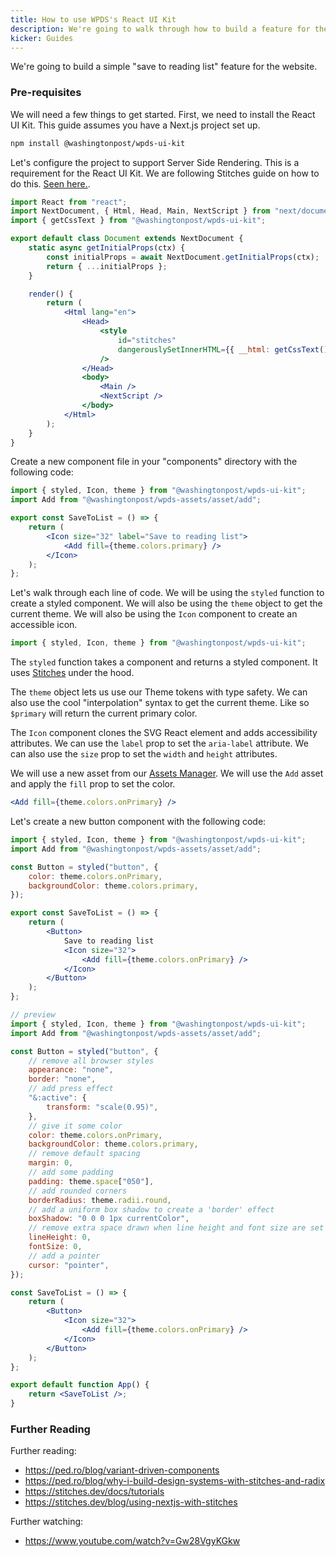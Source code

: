```yaml
---
title: How to use WPDS's React UI Kit
description: We're going to walk through how to build a feature for the website with our React UI Kit.
kicker: Guides
---
```


We're going to build a simple "save to reading list" feature for the website.

### Pre-requisites

We will need a few things to get started. First, we need to install the React UI Kit. This guide assumes you have a Next.js project set up.

```bash
npm install @washingtonpost/wpds-ui-kit
```

Let's configure the project to support Server Side Rendering. This is a requirement for the React UI Kit. We are following Stitches guide on how to do this. [Seen here.](https://stitches.dev/docs/server-side-rendering).

```jsx
import React from "react";
import NextDocument, { Html, Head, Main, NextScript } from "next/document";
import { getCssText } from "@washingtonpost/wpds-ui-kit";

export default class Document extends NextDocument {
	static async getInitialProps(ctx) {
		const initialProps = await NextDocument.getInitialProps(ctx);
		return { ...initialProps };
	}

	render() {
		return (
			<Html lang="en">
				<Head>
					<style
						id="stitches"
						dangerouslySetInnerHTML={{ __html: getCssText() }}
					/>
				</Head>
				<body>
					<Main />
					<NextScript />
				</body>
			</Html>
		);
	}
}
```

Create a new component file in your "components" directory with the following code:

```jsx
import { styled, Icon, theme } from "@washingtonpost/wpds-ui-kit";
import Add from "@washingtonpost/wpds-assets/asset/add";

export const SaveToList = () => {
	return (
		<Icon size="32" label="Save to reading list">
			<Add fill={theme.colors.primary} />
		</Icon>
	);
};
```

Let's walk through each line of code. We will be using the `styled` function to create a styled component. We will also be using the `theme` object to get the current theme. We will also be using the `Icon` component to create an accessible icon.

```jsx
import { styled, Icon, theme } from "@washingtonpost/wpds-ui-kit";
```

The `styled` function takes a component and returns a styled component. It uses [Stitches](https://stitches.dev/docs/introduction) under the hood.

The `theme` object lets us use our Theme tokens with type safety. We can also use the cool "interpolation" syntax to get the current theme. Like so `$primary` will return the current primary color.

The `Icon` component clones the SVG React element and adds accessibility attributes. We can use the `label` prop to set the `aria-label` attribute. We can also use the `size` prop to set the `width` and `height` attributes.

We will use a new asset from our [Assets Manager](/foundations/assets). We will use the `Add` asset and apply the `fill` prop to set the color.

```jsx
<Add fill={theme.colors.onPrimary} />
```

Let's create a new button component with the following code:

```jsx
import { styled, Icon, theme } from "@washingtonpost/wpds-ui-kit";
import Add from "@washingtonpost/wpds-assets/asset/add";

const Button = styled("button", {
	color: theme.colors.onPrimary,
	backgroundColor: theme.colors.primary,
});

export const SaveToList = () => {
	return (
		<Button>
			Save to reading list
			<Icon size="32">
				<Add fill={theme.colors.onPrimary} />
			</Icon>
		</Button>
	);
};
```

```jsx
// preview
import { styled, Icon, theme } from "@washingtonpost/wpds-ui-kit";
import Add from "@washingtonpost/wpds-assets/asset/add";

const Button = styled("button", {
	// remove all browser styles
	appearance: "none",
	border: "none",
	// add press effect
	"&:active": {
		transform: "scale(0.95)",
	},
	// give it some color
	color: theme.colors.onPrimary,
	backgroundColor: theme.colors.primary,
	// remove default spacing
	margin: 0,
	// add some padding
	padding: theme.space["050"],
	// add rounded corners
	borderRadius: theme.radii.round,
	// add a uniform box shadow to create a 'border' effect
	boxShadow: "0 0 0 1px currentColor",
	// remove extra space drawn when line height and font size are set
	lineHeight: 0,
	fontSize: 0,
	// add a pointer
	cursor: "pointer",
});

const SaveToList = () => {
	return (
		<Button>
			<Icon size="32">
				<Add fill={theme.colors.onPrimary} />
			</Icon>
		</Button>
	);
};

export default function App() {
	return <SaveToList />;
}
```

### Further Reading

Further reading:

-   https://ped.ro/blog/variant-driven-components
-   https://ped.ro/blog/why-i-build-design-systems-with-stitches-and-radix
-   https://stitches.dev/docs/tutorials
-   https://stitches.dev/blog/using-nextjs-with-stitches

Further watching:

-   https://www.youtube.com/watch?v=Gw28VgyKGkw
